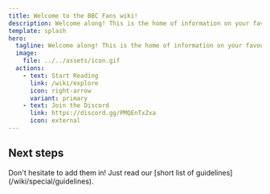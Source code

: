 ```yaml
---
title: Welcome to the BBC Fans wiki!
description: Welcome along! This is the home of information on your favourite BBC branding, presenters and programmes.
template: splash
hero:
  tagline: Welcome along! This is the home of information on your favourite BBC branding, presenters and programmes.
  image:
    file: ../../assets/icon.gif
  actions:
    - text: Start Reading
      link: /wiki/explore
      icon: right-arrow
      variant: primary
    - text: Join the Discord
      link: https://discord.gg/PMQEnTxZxa
      icon: external
---
```



## Next steps

<CardGrid stagger>
	<Card title="Know some credible and missing details?" icon="pencil">
		Don't hesitate to add them in!
	</Card>
	<Card title="Don't worry, we proofread every change!" icon="add-document">
		Just read our [short list of guidelines](/wiki/special/guidelines).
	</Card>
</CardGrid>
